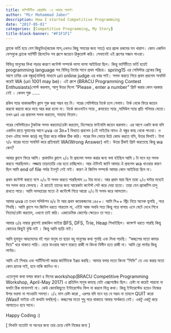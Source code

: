 ```yaml
---
title: কম্পিটিটিভ প্রোগ্রামিং -এ আমার পদার্পণ
author: "Mir Mohammad Jaber"
description: How I started Competitive Programming
date: "2017-05-01"
categories: [Competitive Programming, My Story]
title-block-banner: "#F1F1F1"
---
```

ব্র্যাকে ভর্তি হয়ে বেশ কিছুদিন(কয়েক মাস,এখনও কিছু সময়ের জন্য সত্য) ধরে প্রচন্ড রকমের মন খারাপ। কোন একদিন ফেসবুকে ব্র্যাকে ভার্সিটি রিলেটেড সব গ্রুপে জয়েনে রিকুয়েস্ট করি। সেভাবেই এই গ্রুপের সন্ধান পাওয়া।

বিভিন্ন মানুষের লিখা পড়ার কারণে কন্টেস্ট সম্পর্কে ভাসা ভাসা আইডিয়া ছিল। কিন্তু ভার্সিটিতে ভর্তি হয়েই programming language সহ বিভিন্ন টার্মের সাথে প্রথম পরিচয়।
spring15 এর সেমিস্টার ব্রেকের কিছু আগে ঢাবির এক বন্ধুর(নাবিল) মাধ্যমে uri online judge এর খবর পাই। সলভ করতে গিয়ে প্রথম প্রবলেম সাবমিট করেই WA (uri 1001 may be)। এই গ্রুপে (BRACU Programming Contest Enthusiasts)পোস্ট করলাম, আপু উত্তর দিলো "Please , enter a number" প্রিন্ট করার কোন দরকার নেই । কেবল শুরু ......

রকিব স্যার থাকাকালীন ক্লাস শুরু করা সম্ভব হয় নি। পরের সেমিস্টারে টার্কে চলে গেলাম। টার্ক থেকে ফিরে জয়েন করবো করবো করে ভয়ে আর করা হলো না। টার্কে কাওনাইন স্যার , রুবায়েত স্যার ,সামিউল স্যার প্রতি শনিবার যেতো। তখন uri এর প্রবলেম সলভ করতাম, সাহায্য নিতাম।

পরের সেমিস্টারেও টুকটাক সলভ করতাম/চেষ্টা করতাম, ডিসেম্বরে ফাইনালি জয়েন করলাম।
এর আগে একটা কথা বলি একদিন রাতে ঘুমানোর আগে uva এর 3n+1 বিখ্যাত প্রবলেম (এই সাইটের নামও ঐ বন্ধুর কাছ থেকে পাওয়া। ও তখন এটায় সলভ করে) বহু চিন্তা করে লজিক ঠিক করি। পরের দিন ভোরে উঠে কোড করতে বসি, উত্তর মিলাই। টানা ৭/৮ বারের মতো সাবমিট করে প্রতিবারই WA(Wrong Answer) খাই। উত্তর ঠিকই প্রিন্ট করতেছে কিন্তু wa কেন?

আবার ক্লাসে ফিরে আসি। প্রথমদিন ক্লাসে ২/৩ টা প্রবলেম সলভ করার জন্য বলা হইছিল আমি ১ টা মনে হয় সলভ করতে পারছিলাম। লজ্জায় তাড়াতাড়ি বের হতে চাচ্ছিলাম। আর ঐদিনই জানি আমার ঐ প্রবলেম wa খাওয়ার কারণ ছিল আমি end of file পর্যন্ত ইনপুট নেই নাই। কারণ ঐ জিনিস সম্পর্কে আমার কোন আইডিয়া ছিল না।

প্রথম কন্টেস্ট করতে বসে ২/৩ টা সলভ করতে পারছিলাম ১০ টার মধ্যে। আর প্রথম যারা ছিল তারা ২/৩ ঘন্টার মধ্যেই সব সলভ করে ফেলছে। ঐ রাতেই তাদের জন্য আরেকটা কন্টেস্ট সেট করে দেয়া হতো। তারা যেন প্র্যাকটিস চালু রাখতে পারে। আমি অসহায়ের মতো ঐ কন্টেস্টে গিয়ে আরো ২/৩ টা সলভ করে আসতাম।

আমার uva তে তখন সলিউশন ৪/৫ টা আর প্রথম কয়েকজনের ১৪৫+। আমি সি++ স্ট্রিং নিয়ে অনেক ভুগছি , পরে শিখছি। আমি ক্লাসে সব জিনিস ধরতে পারতাম না, এইটা আজ অবধি সত্য কিন্তু পরে বাসায় এসে ঘেটে দেখে শিখে নিতাম/চেষ্টা করতাম, এখনো তাই করি। একাডেমিক কোর্সের ক্ষেত্রেও তা সত্য।

আমার ৩/৪ নাম্বার ক্লাসেই রাজকিন ভাইয়া BFS, DFS, Trie, Heap শিখাইছিল। কন্সেপ্ট ধরতে পারছি কিন্তু কোডের কিছুই বুঝি নাই । কিন্তু আমি ছাড়ি নাই।

আমি হুমায়ুন আহমেদের বই পড়া মানুষ তা ছাড়া বহু মানুষের কথা শুনছি এবং লিখা পড়ছি। "কচ্ছপের মতো কামড় দিয়ে" ধরে থাকতে পারি। হেরে যাওয়ার আগে হারতে রাজী না কিংবা বিলীন হতে রাজী না। আমি স্লো লার্নার কিন্তু লার্নার।

আমি এই শিখার এবং পার্টিসিপেট করার জার্নিটাকে ইঞ্জয় করছি। আমার বলার মতো কিংবা "সিভি" তে এড করার মতো কোন র‍্যাংক নাই, হবে নাকি জানিও না।

এতোগুলা কথা বলার কারণ ৪ দিনের workshop(BRACU Competitive Programming Workshop, April-May 2017) এ প্রতিদিন মানুষ কমছে যেটা এক্সপেক্টেড ছিল। চেষ্টা না করেই পারবো না বলাটা ঠিক মানানসই না। কেউ কোনকিছুতে ইন্টারেস্টেড ফিল না করলে ভিন্ন কথা। কিন্তু ইন্টারেস্টেড হয়েও নিজের উপর ভরসা না পাওয়াটা সমস্যা। ১/২ মাস চেষ্টা করো , এরপর যদি মনে হয় যে সম্ভব না তাহলে QUIT করো (Wasif ভাইয়া এই কথাটা বলছিল)। কচ্ছপের মতো শুধু পরে থাকাতে আবার সার্থকতা নেই। একটু একটু করে আগাতেও হবে সাথে।

Happy Coding :) 

[ লিখাটা যতোটা না অন্যের জন্য তার চেয়ে বেশি নিজের জন্য ]